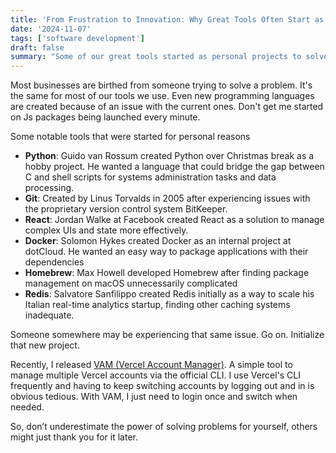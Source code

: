 ```yaml
---
title: 'From Frustration to Innovation: Why Great Tools Often Start as Personal Projects'
date: '2024-11-07'
tags: ['software development']
draft: false
summary: "Some of our great tools started as personal projects to solve a simple problem. Discover how personal pain points could be your next big thing."
---
```


Most businesses are birthed from someone trying to solve a problem. It's the same for most of our tools we use. Even new programming languages are created because of an issue with the current ones. Don't get me started on Js packages being launched every minute. 

Some notable tools that were started for personal reasons

- **Python**: Guido van Rossum created Python over Christmas break as a hobby project. He wanted a language that could bridge the gap between C and shell scripts for systems administration tasks and data processing.
- **Git**: Created by Linus Torvalds in 2005 after experiencing issues with the proprietary version control system BitKeeper.
- **React**: Jordan Walke at Facebook created React as a solution to manage complex UIs and state more effectively.
- **Docker**: Solomon Hykes created Docker as an internal project at dotCloud. He wanted an easy way to package applications with their dependencies
- **Homebrew**: Max Howell developed Homebrew after finding package management on macOS unnecessarily complicated
- **Redis**: Salvatore Sanfilippo created Redis initially as a way to scale his Italian real-time analytics startup, finding other caching systems inadequate.

Someone somewhere may be experiencing that same issue. Go on. Initialize that new project. 

Recently, I released [VAM  (Vercel Account Manager)](https://owbird.site/projects/vercel-account-manager). A simple tool to manage multiple Vercel accounts via the official CLI. I use Vercel's CLI frequently and having to keep switching accounts by logging out and in is obvious tedious. With VAM, I just need to login once and switch when needed.

So, don’t underestimate the power of solving problems for yourself, others might just thank you for it later.
